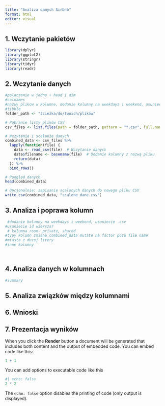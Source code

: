 ```yaml
---
title: "Analiza danych Airbnb"
format: html
editor: visual
---
```


## 1. Wczytanie pakietów

```r
library(dplyr)
library(ggplot2)
library(stringr)
library(tidyr)
library(readr)
```

## 2. Wczytanie danych

```r
#polaczenie w jedno + head i dim
#colnames 
#nazwy plikow w kolumne, dodanie kolumny na weekdays i weekend, usuniecie .csv
#tibble 
folder_path <- "ścieżka/do/twoich/plików"

# Pobranie listy plików CSV
csv_files <- list.files(path = folder_path, pattern = "*.csv", full.names = TRUE)

# Wczytanie i scalanie danych
combined_data <- csv_files %>%
  lapply(function(file) {
    data <- read_csv(file)  # Wczytanie danych
    data$filename <- basename(file)  # Dodanie kolumny z nazwą pliku
    return(data)
  }) %>%
  bind_rows()

# Podgląd danych
head(combined_data)

# Opcjonalnie: zapisanie scalonych danych do nowego pliku CSV
write_csv(combined_data, "scalone_dane.csv")

```

## 3. Analiza i poprawa kolumn

```r
 #dodanie kolumny na weekdays i weekend, usuniecie .csv
#usuniecie id wiersza?
 # kolumna room- private, shared
#typy kolumn zmiana combined_data mutate na factor poza file name 
#miasta z duzej litery 
#inne kolumny

  
```

## 4. Analiza danych w kolumnach
``` r
#summary
```

## 5. Analiza związków między kolumnami

## 6. Wnioski

## 7. Prezentacja wyników

When you click the **Render** button a document will be generated that includes both content and the output of embedded code. You can embed code like this:

```r
1 + 1
```

You can add options to executable code like this

```r
#| echo: false
2 * 2
```

The `echo: false` option disables the printing of code (only output is displayed).
